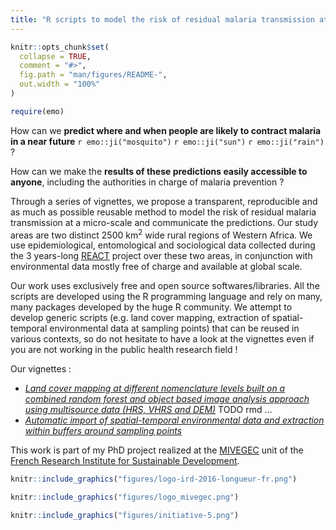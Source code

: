 ```yaml
---
title: "R scripts to model the risk of residual malaria transmission at a micro-scale"
---
```


<!-- README.md is generated from README.Rmd. Please edit that file -->

```r
knitr::opts_chunk$set(
  collapse = TRUE,
  comment = "#>",
  fig.path = "man/figures/README-",
  out.width = "100%"
)
```

```r
require(emo)
```



How can we **predict where and when people are likely to contract malaria in a near future** `r emo::ji("mosquito")` `r emo::ji("sun")` `r emo::ji("rain")`  ? 

How can we make the **results of these predictions easily accessible to anyone**, including the authorities in charge of malaria prevention ? 

Through a series of vignettes, we propose a transparent, reproducible and as much as possible reusable method to model the risk of residual malaria transmission at a micro-scale and communicate the predictions. Our study areas are two distinct 2500 km^2^ wide rural regions of Western Africa. We use epidemiological, entomological and sociological data collected during the 3 years-long [REACT](https://burkina-faso.ird.fr/la-recherche/projets-de-recherche2/gestion-de-la-resistance-aux-insecticides-au-burkina-faso-et-en-cote-d-ivoire-recherche-sur-les-strategies-de-lutte-anti-vectorielle-react) project over these two areas, in conjunction with environmental data mostly free of charge and available at global scale. 

Our work uses exclusively free and open source softwares/libraries. All the scripts are developed using the R programming language and rely on many, many packages developed by the huge R community. We attempt to develop generic scripts (e.g. land cover mapping, extraction of spatial-temporal environmental data at sampling points) that can be reused in various contexts, so do not hesitate to have a look at the vignettes even if you are not working in the public health research field ! 

Our vignettes : 

- [*Land cover mapping at different nomenclature levels built on a combined random forest and object based image analysis approach using multisource data (HRS, VHRS and DEM)*](https://github.com/ptaconet/r_react/blob/master/workflow_object_based_data_analysis.R)  TODO rmd ...
- [*Automatic import of spatial-temporal environmental data and extraction within buffers around sampling points*](https://ptaconet.github.io/malamodpkg/articles/import_tidy_transform_envdata.html)

This work is part of my PhD project realized at the [MIVEGEC](https://www.mivegec.ird.fr/en/) unit of the [French Research Institute for Sustainable Development](https://en.ird.fr/). 


```r
knitr::include_graphics("figures/logo-ird-2016-longueur-fr.png")
```

```r
knitr::include_graphics("figures/logo_mivegec.png")
```

```r
knitr::include_graphics("figures/initiative-5.png")
```
